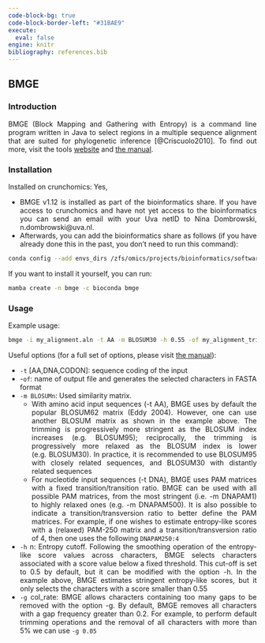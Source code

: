 ---
code-block-bg: true
code-block-border-left: "#31BAE9"
execute:
  eval: false
engine: knitr
bibliography: references.bib
---

<div style="text-align: justify">

## BMGE

### Introduction

BMGE (Block Mapping and Gathering with Entropy) is a command line program written in Java to select regions in a multiple sequence alignment that are suited for phylogenetic inference [@Criscuolo2010]. To find out more, visit the tools [website](https://gitlab.pasteur.fr/GIPhy/BMGE) and [the manual](https://gensoft.pasteur.fr/docs/BMGE/1.12/BMGE_doc.pdf).

### Installation

Installed on crunchomics: Yes,

-   BMGE v1.12 is installed as part of the bioinformatics share. If you have access to crunchomics and have not yet access to the bioinformatics you can send an email with your Uva netID to Nina Dombrowski, n.dombrowski\@uva.nl.
-   Afterwards, you can add the bioinformatics share as follows (if you have already done this in the past, you don't need to run this command):

```{bash}
conda config --add envs_dirs /zfs/omics/projects/bioinformatics/software/miniconda3/envs/
```

If you want to install it yourself, you can run:

```{bash}
mamba create -n bmge -c bioconda bmge
```

### Usage

Example usage:

```{bash}
bmge -i my_alignment.aln -t AA -m BLOSUM30 -h 0.55 -of my_alignment_trimmed.aln
```

Useful options (for a full set of options, please visit [the manual](https://gensoft.pasteur.fr/docs/BMGE/1.12/BMGE_doc.pdf)):

- `-t` [AA,DNA,CODON]: sequence coding of the input 
- -`of`: name of output file and generates the selected characters in FASTA format
- `-m BLOSUMn`: Used similarity matrix. 
  - With amino acid input sequences (-t AA), BMGE uses by default the popular BLOSUM62 matrix (Eddy 2004). However, one can use another BLOSUM matrix as shown in the example above. The trimming is progressively more stringent as the BLOSUM index increases (e.g. BLOSUM95); reciprocally, the trimming is progressively more relaxed as the BLOSUM index is lower (e.g. BLOSUM30). In practice, it is recommended to use BLOSUM95 with closely related sequences, and BLOSUM30 with distantly related sequences
  - For nucleotide input sequences (-t DNA), BMGE uses PAM matrices with a fixed transition/transition ratio.  BMGE can be used with all possible PAM matrices, from the most stringent (i.e. -m DNAPAM1) to highly relaxed ones (e.g. -m DNAPAM500). It is also possible to indicate a transition/transversion ratio to better define the PAM matrices. For example, if one wishes to estimate entropy-like scores with a (relaxed) PAM-250 matrix and a transition/transversion ratio of 4, then one uses the following `DNAPAM250:4`
- `-h` n: Entropy cutoff. Following the smoothing operation of the entropy-like score values across characters, BMGE selects characters associated with a score value below a fixed threshold. This cut-off is set to 0.5 by default, but it can be modified with the option -h. In the example above, BMGE estimates stringent entropy-like scores, but it only selects the characters with a score smaller than 0.55
- ` -g` col_rate: BMGE allows characters containing too many gaps to be removed with the option -g. By default, BMGE removes all characters with a gap frequency greater than 0.2. For example, to perform default trimming operations and the removal of all characters with more than 5% we can use `-g 0.05`